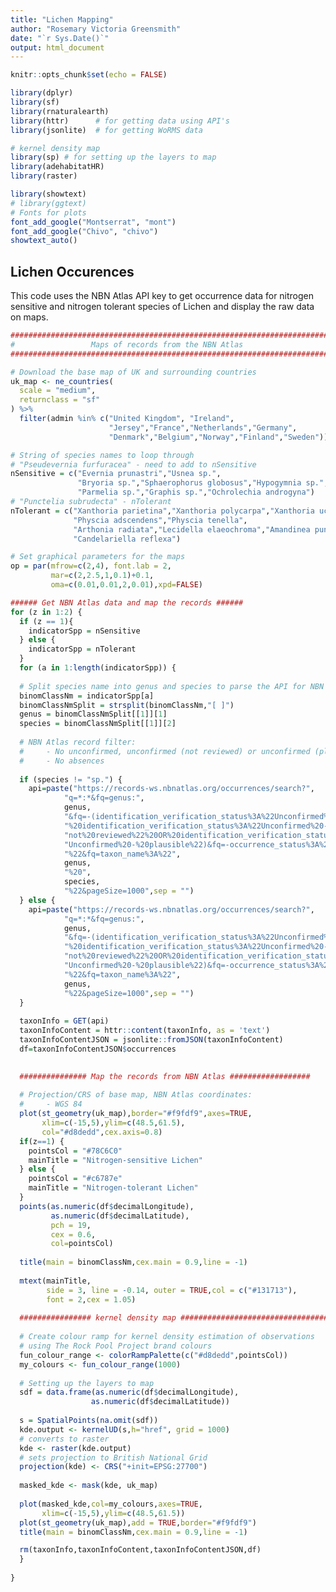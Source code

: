 ```yaml
---
title: "Lichen Mapping"
author: "Rosemary Victoria Greensmith"
date: "`r Sys.Date()`"
output: html_document
---
```


```r
knitr::opts_chunk$set(echo = FALSE)

library(dplyr)
library(sf)
library(rnaturalearth)
library(httr)      # for getting data using API's
library(jsonlite)  # for getting WoRMS data

# kernel density map
library(sp) # for setting up the layers to map
library(adehabitatHR)
library(raster)

library(showtext)
# library(ggtext)
# Fonts for plots
font_add_google("Montserrat", "mont")
font_add_google("Chivo", "chivo")
showtext_auto()
```

## Lichen Occurences

This code uses the NBN Atlas API key to get occurrence data for nitrogen sensitive and nitrogen tolerant species of Lichen and display the raw data on maps.

```r
################################################################################
#                 Maps of records from the NBN Atlas
################################################################################

# Download the base map of UK and surrounding countries
uk_map <- ne_countries(
  scale = "medium",
  returnclass = "sf"
) %>%
  filter(admin %in% c("United Kingdom", "Ireland",
                      "Jersey","France","Netherlands","Germany",
                      "Denmark","Belgium","Norway","Finland","Sweden"))

# String of species names to loop through
# "Pseudevernia furfuracea" - need to add to nSensitive
nSensitive = c("Evernia prunastri","Usnea sp.",
               "Bryoria sp.","Sphaerophorus globosus","Hypogymnia sp.",
               "Parmelia sp.","Graphis sp.","Ochrolechia androgyna")
# "Punctelia subrudecta" - nTolerant
nTolerant = c("Xanthoria parietina","Xanthoria polycarpa","Xanthoria ucrainica",
              "Physcia adscendens","Physcia tenella",
              "Arthonia radiata","Lecidella elaeochroma","Amandinea punctata",
              "Candelariella reflexa")

# Set graphical parameters for the maps
op = par(mfrow=c(2,4), font.lab = 2,
         mar=c(2,2.5,1,0.1)+0.1,
         oma=c(0.01,0.01,2,0.01),xpd=FALSE)

###### Get NBN Atlas data and map the records ######
for (z in 1:2) {
  if (z == 1){
    indicatorSpp = nSensitive
  } else {
    indicatorSpp = nTolerant
  }
  for (a in 1:length(indicatorSpp)) {
  
  # Split species name into genus and species to parse the API for NBN Atlas
  binomClassNm = indicatorSpp[a]
  binomClassNmSplit = strsplit(binomClassNm,"[ ]")
  genus = binomClassNmSplit[[1]][1]
  species = binomClassNmSplit[[1]][2]
  
  # NBN Atlas record filter:
  #     - No unconfirmed, unconfirmed (not reviewed) or unconfirmed (plausible)
  #     - No absences
  
  if (species != "sp.") {
    api=paste("https://records-ws.nbnatlas.org/occurrences/search?",
            "q=*:*&fq=genus:",
            genus,
            "&fq=-(identification_verification_status%3A%22Unconfirmed%22%20OR",
            "%20identification_verification_status%3A%22Unconfirmed%20-%20",
            "not%20reviewed%22%20OR%20identification_verification_status%3A%22",
            "Unconfirmed%20-%20plausible%22)&fq=-occurrence_status%3A%22absent",
            "%22&fq=taxon_name%3A%22",
            genus,
            "%20",
            species,
            "%22&pageSize=1000",sep = "")
  } else {
    api=paste("https://records-ws.nbnatlas.org/occurrences/search?",
            "q=*:*&fq=genus:",
            genus,
            "&fq=-(identification_verification_status%3A%22Unconfirmed%22%20OR",
            "%20identification_verification_status%3A%22Unconfirmed%20-%20",
            "not%20reviewed%22%20OR%20identification_verification_status%3A%22",
            "Unconfirmed%20-%20plausible%22)&fq=-occurrence_status%3A%22absent",
            "%22&fq=taxon_name%3A%22",
            genus,
            "%22&pageSize=1000",sep = "")
  }
  
  taxonInfo = GET(api)
  taxonInfoContent = httr::content(taxonInfo, as = 'text')
  taxonInfoContentJSON = jsonlite::fromJSON(taxonInfoContent)
  df=taxonInfoContentJSON$occurrences
  

  ############### Map the records from NBN Atlas ##################
  
  # Projection/CRS of base map, NBN Atlas coordinates:
  #     - WGS 84
  plot(st_geometry(uk_map),border="#f9fdf9",axes=TRUE,
       xlim=c(-15,5),ylim=c(48.5,61.5),
       col="#d8dedd",cex.axis=0.8)
  if(z==1) {
    pointsCol = "#78C6C0"
    mainTitle = "Nitrogen-sensitive Lichen"
  } else {
    pointsCol = "#c6787e"
    mainTitle = "Nitrogen-tolerant Lichen"
  }
  points(as.numeric(df$decimalLongitude),
         as.numeric(df$decimalLatitude),
         pch = 19,
         cex = 0.6,
         col=pointsCol)
  
  title(main = binomClassNm,cex.main = 0.9,line = -1)
  
  mtext(mainTitle,
        side = 3, line = -0.14, outer = TRUE,col = c("#131713"),
        font = 2,cex = 1.05)
  
  ################ kernel density map #################################
  
  # Create colour ramp for kernel density estimation of observations
  # using The Rock Pool Project brand colours
  fun_colour_range <- colorRampPalette(c("#d8dedd",pointsCol))   
  my_colours <- fun_colour_range(1000)  
  
  # Setting up the layers to map
  sdf = data.frame(as.numeric(df$decimalLongitude),
                  as.numeric(df$decimalLatitude))
        
  s = SpatialPoints(na.omit(sdf))
  kde.output <- kernelUD(s,h="href", grid = 1000)
  # converts to raster
  kde <- raster(kde.output)
  # sets projection to British National Grid
  projection(kde) <- CRS("+init=EPSG:27700")
  
  masked_kde <- mask(kde, uk_map)
  
  plot(masked_kde,col=my_colours,axes=TRUE,
       xlim=c(-15,5),ylim=c(48.5,61.5))
  plot(st_geometry(uk_map),add = TRUE,border="#f9fdf9")
  title(main = binomClassNm,cex.main = 0.9,line = -1)

  rm(taxonInfo,taxonInfoContent,taxonInfoContentJSON,df)
  }
  
}

```
